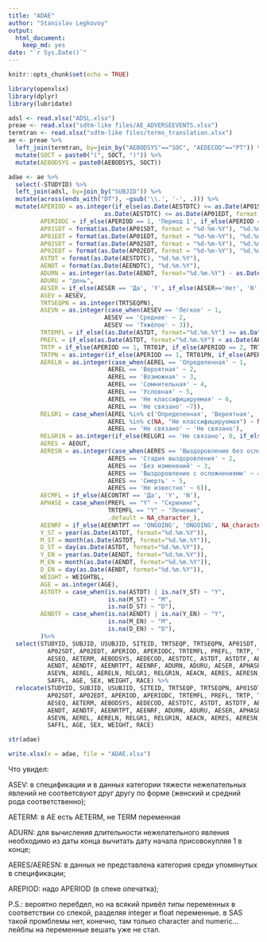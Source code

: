 ```yaml
---
title: "ADAE"
author: "Stanislav Legkovoy"
output: 
  html_document: 
    keep_md: yes
date: "`r Sys.Date()`"
---
```


```r
knitr::opts_chunk$set(echo = TRUE)

library(openxlsx)
library(dplyr)
library(lubridate)

```

```r

adsl <- read.xlsx("ADSL.xlsx")
preae <- read.xlsx("sdtm-like files/AE_ADVERSEEVENTS.xlsx")
termtran <- read.xlsx("sdtm-like files/terms_translation.xlsx")
ae <- preae %>% 
  left_join(termtran, by=join_by("AEBODSYS"=="SOC", "AEDECOD"=="PT")) %>% 
  mutate(SOCT = paste0("(", SOCT, ")")) %>% 
  mutate(AEBODSYS = paste0(AEBODSYS, SOCT))
```

```r
adae <- ae %>%
  select(-STUDYID) %>% 
  left_join(adsl, by=join_by("SUBJID")) %>% 
  mutate(across(ends_with("DT"), ~gsub('\\.', '-', .))) %>% 
  mutate(APERIOD = as.integer(if_else(as.Date(AESTDTC) >= as.Date(AP01SDT, format = "%d-%m-%Y") & 
                           as.Date(AESTDTC) <= as.Date(AP01EDT, format = "%d-%m-%Y"), 1, if_else(as.Date(AESTDTC) >= as.Date(AP02SDT, format = "%d-%m-%Y") & as.Date(AESTDTC) <= as.Date(AP02EDT, format = "%d-%m-%Y"), 2, NA_integer_))),
         APERIODC = if_else(APERIOD == 1, 'Период 1', if_else(APERIOD == 2, 'Период 2', NA_character_)),
         AP01SDT = format(as.Date(AP01SDT, format = "%d-%m-%Y"), "%d.%m.%Y"),
         AP01EDT = format(as.Date(AP01EDT, format = "%d-%m-%Y"), "%d.%m.%Y"),
         AP02SDT = format(as.Date(AP02SDT, format = "%d-%m-%Y"), "%d.%m.%Y"),
         AP02EDT = format(as.Date(AP02EDT, format = "%d-%m-%Y"), "%d.%m.%Y"),
         ASTDT = format(as.Date(AESTDTC), "%d.%m.%Y"),
         AENDT = format(as.Date(AEENDTC), "%d.%m.%Y"),
         ADURN = as.integer(as.Date(AENDT, format="%d.%m.%Y") - as.Date(ASTDT, format="%d.%m.%Y") + 1),
         ADURU = "день",
         AESER = if_else(AESER == 'Да', 'Y', if_else(AESER=='Нет', 'N', NA_character_)),
         ASEV = AESEV, 
         TRTSEQPN = as.integer(TRTSEQPN),
         ASEVN = as.integer(case_when(AESEV == 'Легкое' ~ 1,
                           AESEV == 'Среднее' ~ 2,
                           AESEV == 'Тяжёлое' ~ 3)),
         TRTEMFL = if_else((as.Date(ASTDT, format="%d.%m.%Y") >= as.Date(AP01SDT, format = "%d-%m-%Y") & as.Date(ASTDT, format="%d.%m.%Y") <= as.Date(AP01EDT, format = "%d-%m-%Y")) | (as.Date(ASTDT, format="%d.%m.%Y") >= as.Date(AP02SDT, format = "%d-%m-%Y") & as.Date(ASTDT, format="%d.%m.%Y") <= as.Date(AP02EDT, format = "%d-%m-%Y")), "Y", NA_character_),
         PREFL = if_else(as.Date(ASTDT, format="%d.%m.%Y") < as.Date(AP01SDT, format = "%d-%m-%Y"), "Y", NA_character_),
         TRTP = if_else(APERIOD == 1, TRT01P, if_else(APERIOD == 2, TRT02P, NA_character_)),
         TRTPN = as.integer(if_else(APERIOD == 1, TRT01PN, if_else(APERIOD == 2, TRT02PN, NA_integer_))),
         AERELN = as.integer(case_when(AEREL == 'Определенная' ~ 1,
                            AEREL == 'Вероятная' ~ 2,
                            AEREL == 'Возможная' ~ 3,
                            AEREL == 'Сомнительная' ~ 4,
                            AEREL == 'Условная' ~ 5,
                            AEREL == 'Не классифицируемая' ~ 6,
                            AEREL == 'Не связано' ~7)),
         RELGR1 = case_when(AEREL %in% c('Определенная', 'Вероятная', 'Возможная', 'Сомнительная', 'Условная') ~ 'Связано',
                            AEREL %in% c(NA, "Не классифицируемая") ~ NA_character_,
                            AEREL == 'Не связано' ~ 'Не связано'),
         RELGR1N = as.integer(if_else(RELGR1 == 'Не связано', 0, if_else(RELGR1 == 'Связано', 1, 2))),
         AERES = AEOUT,
         AERESN = as.integer(case_when(AERES == 'Выздоровление без осложнений' ~ 1,
                            AERES == 'Стадия выздоровления' ~ 2,
                            AERES == 'Без изменений' ~ 3,
                            AERES == 'Выздоровление с осложнениями' ~ 4,
                            AERES == 'Смерть' ~ 5,
                            AERES == 'Не известно' ~ 6)), 
         AECMFL = if_else(AECONTRT == 'Да', 'Y', 'N'),
         APHASE = case_when(PREFL == "Y" ~ "Скрининг", 
                            TRTEMFL == "Y" ~ "Лечение",
                            .default = NA_character_),
         AEENRF = if_else(AEENRTPT == 'ONGOING', 'ONGOING', NA_character_),
         Y_ST = year(as.Date(ASTDT, format="%d.%m.%Y")),
         M_ST = month(as.Date(ASTDT, format="%d.%m.%Y")),
         D_ST = day(as.Date(ASTDT, format="%d.%m.%Y")),
         Y_EN = year(as.Date(AENDT, format="%d.%m.%Y")),
         M_EN = month(as.Date(AENDT, format="%d.%m.%Y")),
         D_EN = day(as.Date(AENDT, format="%d.%m.%Y")),
         WEIGHT = WEIGHTBL,
         AGE = as.integer(AGE),
         ASTDTF = case_when(is.na(ASTDT) | is.na(Y_ST) ~ "Y",
                            is.na(M_ST) ~ "M",
                            is.na(D_ST) ~ "D"),
         AENDTF = case_when(is.na(AENDT) | is.na(Y_EN) ~ "Y",
                            is.na(M_EN) ~ "M",
                            is.na(D_EN) ~ "D"),
         )%>%
  select(STUDYID, SUBJID, USUBJID, SITEID, TRTSEQP, TRTSEQPN, AP01SDT, AP01EDT,
           AP02SDT, AP02EDT, APERIOD, APERIODC, TRTEMFL, PREFL, TRTP, TRTPN,
           AESEQ, AETERM, AEBODSYS, AEDECOD, AESTDTC, ASTDT, ASTDTF, AEENDTC,
           AENDT, AENDTF, AEENRTPT, AEENRF, ADURN, ADURU, AESER, APHASE, ASEV,
           ASEVN, AEREL, AERELN, RELGR1, RELGR1N, AEACN, AERES, AERESN, AECMFL,
           SAFFL, AGE, SEX, WEIGHT, RACE) %>%
  relocate(STUDYID, SUBJID, USUBJID, SITEID, TRTSEQP, TRTSEQPN, AP01SDT, AP01EDT,
           AP02SDT, AP02EDT, APERIOD, APERIODC, TRTEMFL, PREFL, TRTP, TRTPN,
           AESEQ, AETERM, AEBODSYS, AEDECOD, AESTDTC, ASTDT, ASTDTF, AEENDTC,
           AENDT, AENDTF, AEENRTPT, AEENRF, ADURN, ADURU, AESER, APHASE, ASEV,
           ASEVN, AEREL, AERELN, RELGR1, RELGR1N, AEACN, AERES, AERESN, AECMFL,
           SAFFL, AGE, SEX, WEIGHT, RACE)

str(adae)

write.xlsx(x = adae, file = "ADAE.xlsx")
```

Что увидел:

ASEV: в спецификации и в данных категории тяжести нежелательных явлений не соответсвуют друг другу по форме (женский и средний рода соответственно);

AETERM: в AE есть AETERM, не TERM переменная

ADURN: для вычисления длительности нежелательного явления необходимо из даты конца вычитать дату начала присовокупляя 1 в конце;

AERES/AERESN: в данных не представлена категория среди упомянутых в спецификации;

AREPIOD: надо APERIOD (в спеке опечатка);

P.S.: вероятно перебдел, но на всякий привёл типы переменных в соответствии со спекой, разделяя integer 
и float переменные. в SAS такой промблемы нет, конечно, там только character and numeric...лейблы на переменные вешать уже не стал.

